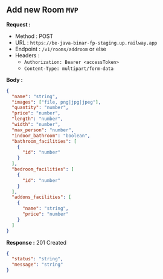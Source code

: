 
## Add new Room `MVP`

**Request :**

- Method : <Badge method="POST">POST</Badge>
- URL : `https://be-java-binar-fp-staging.up.railway.app`
- Endpoint : `/v1/rooms/addroom` or else
- Headers :
  - `Authorization: Bearer <accessToken>`
  - `Content-Type: multipart/form-data`

**Body :**

```json
{
  "name": "string",
  "images": ["file, png|jpg|jpeg"],
  "quantity": "number",
  "price": "number",
  "length": "number",
  "width": "number",
  "max_person": "number",
  "indoor_bathroom": "boolean",
  "bathroom_facilities": [
    {
      "id": "number"
    }
  ],
  "bedroom_facilities": [
    {
      "id": "number"
    }
  ],
  "addons_facilities": [
    {
      "name": "string",
      "price": "number"
    }
  ]
}
```

**Response :** <Badge outline variant="success">201 Created</Badge>

```json
{
  "status": "string",
  "message": "string"
}
```
